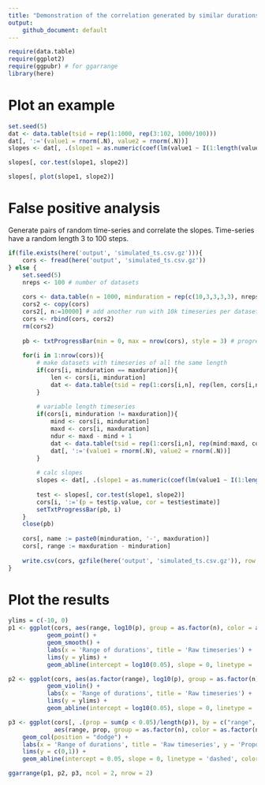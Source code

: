 ```yaml
---
title: "Demonstration of the correlation generated by similar durations"
output: 
    github_document: default
---
```


```r
require(data.table)
require(ggplot2)
require(ggpubr) # for ggarrange
library(here)
```

# Plot an example
```r
set.seed(5)
dat <- data.table(tsid = rep(1:1000, rep(3:102, 1000/100)))
dat[, ':='(value1 = rnorm(.N), value2 = rnorm(.N))]
slopes <- dat[, .(slope1 = as.numeric(coef(lm(value1 ~ I(1:length(value1)))))[2], slope2 = as.numeric(coef(lm(value2 ~ I(1:length(value2)))))[2]), by = tsid]

slopes[, cor.test(slope1, slope2)]

slopes[, plot(slope1, slope2)]

```

# False positive analysis
Generate pairs of random time-series and correlate the slopes. Time-series have a random length 3 to 100 steps.
```r
if(file.exists(here('output', 'simulated_ts.csv.gz'))){
    cors <- fread(here('output', 'simulated_ts.csv.gz'))
} else {
    set.seed(5)
    nreps <- 100 # number of datasets
    
    cors <- data.table(n = 1000, minduration = rep(c(10,3,3,3,3), nreps), maxduration = rep(c(10, 12, 27, 52, 102), nreps), p = NA_real_, cor = NA_real_) # holds the summaries from each dataset. use n = 1000 timeseries per dataset.
    cors2 <- copy(cors)
    cors2[, n:=10000] # add another run with 10k timeseries per dataset
    cors <- rbind(cors, cors2) 
    rm(cors2)
    
    pb <- txtProgressBar(min = 0, max = nrow(cors), style = 3) # progress bar
    
    for(i in 1:nrow(cors)){
        # make datasets with timeseries of all the same length
        if(cors[i, minduration == maxduration]){
            len <- cors[i, minduration]
            dat <- data.table(tsid = rep(1:cors[i,n], rep(len, cors[i,n])), index = rep(1:len, cors[i,n]), value1 = rnorm(len*cors[i,n]), value2 = rnorm(len*cors[i,n]))
        }
        
        # variable length timeseries
        if(cors[i, minduration != maxduration]){
            mind <- cors[i, minduration]
            maxd <- cors[i, maxduration]
            ndur <- maxd - mind + 1
            dat <- data.table(tsid = rep(1:cors[i,n], rep(mind:maxd, cors[i,n]/ndur)))
            dat[, ':='(value1 = rnorm(.N), value2 = rnorm(.N))]
        }
        
        # calc slopes
        slopes <- dat[, .(slope1 = as.numeric(coef(lm(value1 ~ I(1:length(value1)))))[2], slope2 = as.numeric(coef(lm(value2 ~ I(1:length(value2)))))[2]), by = tsid]
        
        test <- slopes[, cor.test(slope1, slope2)]
        cors[i, ':='(p = test$p.value, cor = test$estimate)]    
        setTxtProgressBar(pb, i)
    }
    close(pb)
    
    cors[, name := paste0(minduration, '-', maxduration)]
    cors[, range := maxduration - minduration]
    
    write.csv(cors, gzfile(here('output', 'simulated_ts.csv.gz')), row.names = FALSE)
}
```




# Plot the results
```r
ylims = c(-10, 0)
p1 <- ggplot(cors, aes(range, log10(p), group = as.factor(n), color = as.factor(n))) +
           geom_point() +
           geom_smooth() +
           labs(x = 'Range of durations', title = 'Raw timeseries') +
           lims(y = ylims) +
           geom_abline(intercept = log10(0.05), slope = 0, linetype = 'dashed', color = 'red')

p2 <- ggplot(cors, aes(as.factor(range), log10(p), group = as.factor(n), color = as.factor(n))) +
           geom_violin() +
           labs(x = 'Range of durations', title = 'Raw timeseries') +
           lims(y = ylims) +
           geom_abline(intercept = log10(0.05), slope = 0, linetype = 'dashed', color = 'red')

p3 <- ggplot(cors[, .(prop = sum(p < 0.05)/length(p)), by = c("range", "n")], 
             aes(range, prop, group = as.factor(n), color = as.factor(n))) +
    geom_col(position = "dodge") +
    labs(x = 'Range of durations', title = 'Raw timeseries', y = 'Proportion false positive') +
    lims(y = c(0,1)) +
    geom_abline(intercept = 0.05, slope = 0, linetype = 'dashed', color = 'red')

ggarrange(p1, p2, p3, ncol = 2, nrow = 2)

```
         
         